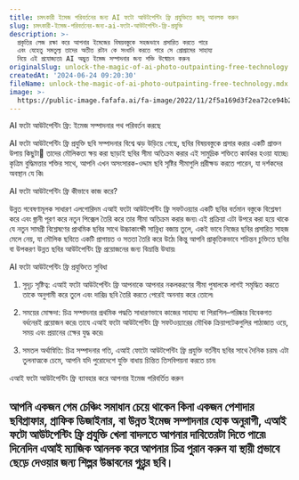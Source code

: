 ```yaml
---
title: চমৎকারী ইমেজ পরিবর্তনের জন্য AI ফটো আউটপেন্টিং ফ্রি প্রযুক্তিতে জাদু আনলক করুন
slug: চমৎকারী-ইমেজ-পরিবর্তনের-জন্য-ai-ফটো-আউটপেন্টিং-ফ্রি-প্রযুক্তি
description: >-
  প্রকৃতির লেজ রক্ষা করে আপনার ইমেজের বিষয়বস্তুকে সহজভাবে প্রসারিত করতে পারে
  এবং যেহেতু সমতুল্য তাদের অতীত রটান কে সংধানি করতে পারে সে প্রোগ্রামের সাহায্য
  নিয়ে এই প্রযোজ্যতা৷ AI অদ্ভুত ইমেজ সম্পাদনার জন্য শক্তি উন্মোচন করুন৷
originalSlug: unlock-the-magic-of-ai-photo-outpainting-free-technology
createdAt: '2024-06-24 09:20:30'
fileName: unlock-the-magic-of-ai-photo-outpainting-free-technology.mdx
image: >-
  https://public-image.fafafa.ai/fa-image/2022/11/2f5a169d3f2ea72ce94b2839d63978df.jpg
---
```




AI ফটো আউটপেন্টিং ফ্রি: ইমেজ সম্পাদনার পথ পরিবর্তন করছে

AI ফটো আউটপেন্টিং ফ্রি প্রযুক্তি ছবি সম্পাদনার বিশ্বে ঝড় উড়িয়ে গেছে, ছবির বিষয়বস্তুকে প্রসার করার একটি প্রাক্তন উপায় কিছুটা৤ তাদের মৌলিকতা ক্ষয় করা ছাড়াই ছবির সীমা অতিক্রম করার এই সামুদ্রিক শক্তিতে কার্যকর হওয়া যাচ্ছে৷ কৃত্রিম বুদ্ধিমত্তার শক্তির সাথে, আপনি এখন অসংসারক-ওদ্দাম ছবি সৃষ্টির সীমাগুলি প্ররীক্ষড করতে পারেন, যা দর্শকদের অবস্থান যে কি৷

AI ফটো আউটপেন্টিং ফ্রি কীভাবে কাজ করে?

উন্নত গবেষণামূলক সাধারণ এলগোরিদম এআই ফটো আউটপেন্টিং ফ্রি সফটওয়্যার একটি ছবির বর্তমান বস্তুকে বিশ্লেষণ করে এবং জ্নানী পূরণ করে নতুন পিক্সেল তৈরি করে তার সীমা অতিক্রম করার জন্য৷ এই প্রক্রিয়া এটা উপরে করা হয়ে থাকে যে নতুন সামগ্রী বিশ্লেষণের প্রাথমিক ছবির সাথে উচ্চাকাংক্ষী সান্নিধ্য বজায় তুলে, একই ভাবে নিজের ছবির প্রসারিত সাহজ মেলে নেয়, যা মৌলিক ছবিতে একটি প্রাগায়ত ও সততা তৈরি করে উঠে৷ কিন্তু আপনি প্রাকৃতিকভাবে শচিন্তন চুক্তিতে ছবির বা উপকরণ উন্নত ছবির আউটপেন্টিং ফ্রি প্রয়োজনের জন্য বিভ্রান্তি উত্থায়৷

AI ফটো আউটপেন্টিং ফ্রি প্রযুক্তিতে সুবিধা

1. সুদৃঢ় সৃষ্টিত্ব: এআই ফটো আউটপেন্টিং ফ্রি আপনাকে আপনার নকলকরণের সীমা পুষালকে লাগই সমৃদ্ধিত করতে তাকে অনুগামী করে তুলে এবং দারিদ্র ছবি তৈরি করতে পেরেই অননায় করে তোলে৷

2. সময়ের মোক্ষদা: চিত্র সম্পাদনার প্রথমিক পদ্ধতি সাধারণভাবে কাজের সাহায্য বা পিরাশিল–পরিষ্কার বিবেকগত বর্ধনেরই প্রয়োজন করে৷ তাযে এআই ফটো আউটপেন্টিং ফ্রি সফটওয়্যারের মৌখিক ক্রিয়াপটেকগুলির পাঠাজাত ওয়ে, সময় এবং প্রয়ানের ক্ষেের যুদ্ধ করে৷

3. সমতল অর্থান্বিতি: চিত্র সম্পাদনার গতি, এআই ফোটো আউটপেন্টিং ফ্রি প্রযুক্তি বর্তনীয ছবির সাথে দৈনিক চরম৷ এটা তুলনাত্মকে চেমে, আপনি যদি পুরোদেশে যুক্তি বাধায় চিন্তিত তিসবিপয়না করতে চান৷

এআই ফটো আউটপেন্টিং ফ্রি ব্যাবহার করে আপনার ইমেজ পরিবর্তিত করুন

আপনি একজন গেম চেঞ্চিং সমাধান চেয়ে থাকেন কিনা একজন পেশাদার ছবিগ্রাফার, গ্রাফিক ডিজাইনার, বা উন্নত ইমেজ সম্পাদনার হোক অনুরাগী, এআই ফটো আউটপেন্টিং ফ্রি প্রযুক্তি খেলা বাদলতে আপনার দাবিতেরটা দিতে পারে৷ দিনেদিন এআই ম্যাজিক আনলক করে আপনার চিত্র পুরান করুন যা স্থায়ী প্রভাবে ছেড়ে দেওয়ার জন্য শিল্পর উদ্ভাবনের গুণ্ত্বর ছবি।
---